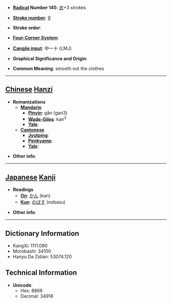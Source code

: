 * '''[[Wiktionary:Chinese radical index| Radical]] Number 145''': [[Wiktionary:Chinese radical index 衣|衣]]+3 strokes

* '''[[Wiktionary:Chinese total strokes index|Stroke number]]''': [[Wiktionary:Chinese total strokes index 9|9]]

* '''Stroke order''': 

* '''[[Wiktionary:Chinese four corner index|Four-Corner System]]''': 

* '''[[Wiktionary:Chinese Cangjie index|Cangjie input]]''': 中一十 (LMJ)

* '''Graphical Significance and Origin''': 

* '''Common Meaning''': smooth out the clothes

----

== [[Chinese]] [[Hanzi]] ==

* '''Romanizations'''
** '''[[Mandarin]]'''
*** '''[[Pinyin]]''': gǎn (gan3)
*** '''[[Wade-Giles]]''': kan<sup>3</sup>
*** '''[[Yale]]''': 
** '''[[Cantonese]]'''
*** '''[[Jyutping]]''':
*** '''[[Penkyamp]]''': 
*** '''[[Yale]]''': 

* '''Other info''': 

----

== [[Japanese]] [[Kanji]] ==

* '''Readings'''
** '''[[On]]''': [[かん]] (kan)
** '''[[Kun]]''': [[のばす]] (nobasu)

* '''Other info''':  

----

== Dictionary Information ==

* KangXi: 1111.090
* Morobashi: 34100
* Hanyu Da Zidian: 53074.120

== Technical Information ==

* '''Unicode''':
** Hex: 8866
** Decimal: 34918